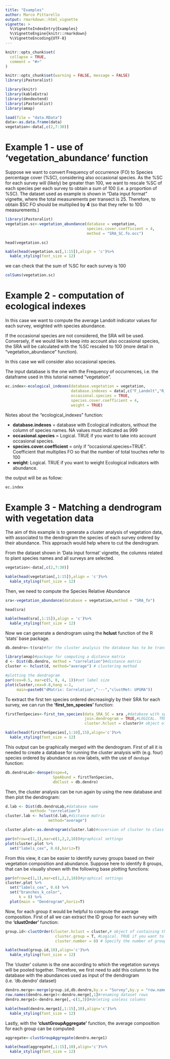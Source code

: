 ```yaml
---
title: "Examples"
author: Marco Pittarello
output: rmarkdown::html_vignette
vignette: >
  %\VignetteIndexEntry{Examples}
  %\VignetteEngine{knitr::rmarkdown}
  %\VignetteEncoding{UTF-8}
---
```


```r
knitr::opts_chunk$set(
  collapse = TRUE,
  comment = "#>"
)
```

```r
knitr::opts_chunk$set(warning = FALSE, message = FALSE)
library(iPastoralist)


```

```r
library(knitr)
library(kableExtra)
library(dendextend)
library(iPastoralist)
library(amap)

load(file = "data.RData")
data<-as.data.frame(data)
vegetation<-data[,c(2,7:30)]


```

# Example 1 - use of 'vegetation_abundance' function

Suppose we want to convert Frequency of occurrence (FO) to Species percentage cover (%SC), considering also occasional species. As the %SC for each survey will (likely) be greater than 100, we want to rescale %SC of each species per each survey to obtain a sum of 100 (i.e. a proportion of %SC). The dataset used as example is shown in "Data input format" vignette, where the total measurements per transect is 25. Therefore, to obtain \$SC FO should be multiplied by **4** (so that they refer to 100 measurements.)

```r
library(iPastoralist)
vegetation.sc<-vegetation_abundance(database = vegetation,
                                    species.cover.coefficient = 4,
                                    method = "SRA_SC.fo.occ")
```

    head(vegetation.sc)

```r
kable(head(vegetation.sc[,1:15]),align = 'c')%>%
  kable_styling(font_size = 12)
```

we can check that the sum of %SC for each survey is 100

```r
colSums(vegetation.sc)
```

# Example 2 - computation of ecological indexes

In this case we want to compute the average Landolt indicator values for each survey, weighted with species abundance.

If the occasional species are not considered, the SRA will be used. Conversely, if we would like to keep into account also occasional species, the SRA will be calculated with the %SC rescaled to 100 (more detail in "vegetation_abundance" function).

In this case we will consider also occasional species.

The input database is the one with the Frequency of occurrences, i.e. the dataframe used in this tutorial named "vegetation".

```r
ec.index<-ecological_indexes(database.vegetation = vegetation,
                             database.indexes = data[,c("F_Landolt","R_Landolt","N_Landolt")],
                             occasional.species = TRUE,
                             species.cover.coefficient = 4,
                             weight = TRUE)
```

Notes about the "ecological_indexes" function:

-   **database.indexes** = database with Ecological indicators, without the column of species names. NA values must indicated as 999
-   **occasional.species** = Logical. TRUE if you want to take into account occasional species.
-   **species.cover.coefficient** = only if "occasional.species=TRUE". Coefficient that multiplies FO so that the number of total touches refer to 100
-   **weight**: Logical. TRUE if you want to weight Ecological indicators with abundance.

the output will be as follow:

```r
ec.index
```

# Example 3 - Matching a dendrogram with vegetation data

The aim of this example is to generate a cluster analysis of vegetation data, with associated to the dendrogram the species of each survey ordered by their abundance. This approach would help where to cut the dendrogram.

From the dataset shown in 'Data input format' vignette, the columns related to plant species names and all surveys are selected.

```r
vegetation<-data[,c(2,7:30)]

```

```r
kable(head(vegetation[,1:15]),align = 'c')%>%
  kable_styling(font_size = 12)
```

Then, we need to compute the Species Relative Abundance

```r
sra<-vegetation_abundance(database = vegetation,method = "SRA_fo")
```

    head(sra)

```r
kable(head(sra[,1:15]),align = 'c')%>%
  kable_styling(font_size = 12)
```

Now we can generate a dendrogram using the **hclust** function of the R 'stats' base package.

```r
db.dendro<-t(sra)#for the cluster analysis the database has to be transposed so to have surveys on rows and species on columns

library(amap)#package for computing a distance matrix
d <- Dist(db.dendro, method = "correlation")#distance matrix
cluster <- hclust(d, method="average") # clustering method

#plotting the dendrogram
par(cex=0.5, mar=c(5, 8, 4, 1))#set label size
plot(cluster,cex=0.8,hang =-1,
     main=paste0("dMatrix: Correlation","---","clustMet: UPGMA"))

```

To extract the first ten species ordered decreasingly by their SRA for each survey, we can run the **'first_ten_species'** function:

```r
firstTenSpecies<-first_ten_species(data_SRA_SC = sra ,#database with species abundance. In this example is the 'sra' database 
                                   join.dendrogram = TRUE,#LOGICAL. TRUE if species abundance need to be joined with a dendrogram
                                   cluster.hclust = cluster)# object of containing the output from 'hclust' function of 'stats' package


```

```r
kable(head(firstTenSpecies[,1:10],15),align='c')%>%
  kable_styling(font_size = 12)
```

This output can be graphically merged with the dendrogram. First of all it is needed to create a database for running the cluster analysis with (e.g. four) species ordered by abundance as row labels, with the use of `dendspe` function:

```r
db.dendroLab<-denspe(nspe=4,
                     SpeAbund = firstTenSpecies,
                     dbClust = db.dendro)
```

Then, the cluster analysis can be run again by using the new database and then plot the dendrogram:

```r
d.lab <- Dist(db.dendroLab,#database name
           method= "correlation") 
cluster.lab <- hclust(d.lab,#distance matrix
                   method="average") 

cluster.plot<-as.dendrogram(cluster.lab)#coversion of cluster to class 'dendrogram' of 'dendexted' package (which allows a better customisation of the plot)

par(mfrow=c(1,1),mar=c(1,2,2,18))#graphical settings
plot(cluster.plot %>% 
  set("labels_cex", 0.6),horiz=T)
```

From this view, it can be easier to identify survey groups based on their vegetation composition and abundance. Suppose here to identify 8 groups, that can be visually shown with the following base plotting functions:

```r
par(mfrow=c(1,1),mar=c(1,2,2,18))#graphical settings
cluster.plot %>% 
  set("labels_cex", 0.6) %>% 
  set("branches_k_color", 
      k = 8) %>% 
  plot(main = "Dendrogram",horiz=T)
```

Now, for each group it would be helpful to compute the average composition. First of all we can extract the ID group for each survey with the **'clustOrder'** function:

```r
group.id<-clustOrder(cluster.hclust = cluster,# object of containing the output from 'hclust' function of 'stats' package
                      cluster.group = T, #Logical. TRUE if you want to specify the number of groups of the dendrogram. 
                      cluster.number = 8) # Specify the number of groups. 
```

```r
kable(head(group.id,10),align='c')%>%
  kable_styling(font_size = 12)
```

The 'cluster' column is the one according to which the vegetation surveys will be pooled together. Therefore, we first need to add this column to the database with the abundances used as input of the dendrogram (i.e. 'db.dendro' dataset)

```r
dendro.merge<-merge(group.id,db.dendro,by.x = "Survey",by.y = "row.names")
row.names(dendro.merge)<-dendro.merge[,1]#renaming dataset rows
dendro.merge1<-dendro.merge[,-c(1,3)]#deleting useless columns
```

```r
kable(head(dendro.merge1[,1:15],10),align='c')%>%
  kable_styling(font_size = 12)
```

Lastly, with the **'clustGroupAggregate'** function, the average composition for each group can be computed:

```r
aggregate<-clustGroupAggregate(dendro.merge1)
```

```r
kable(head(aggregate[,1:15],10),align='c')%>%
  kable_styling(font_size = 12)
```
